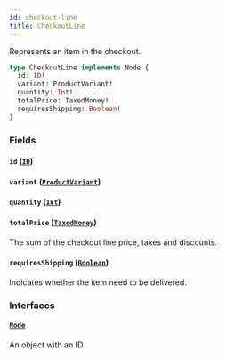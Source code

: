 ```yaml
---
id: checkout-line
title: CheckoutLine
---
```


Represents an item in the checkout.

```graphql
type CheckoutLine implements Node {
  id: ID!
  variant: ProductVariant!
  quantity: Int!
  totalPrice: TaxedMoney!
  requiresShipping: Boolean!
}
```

### Fields

#### `id` ([`ID`](../../../developer/api-reference/scalars/id))

#### `variant` ([`ProductVariant`](../../../developer/api-reference/objects/product-variant))

#### `quantity` ([`Int`](../../../developer/api-reference/scalars/int))

#### `totalPrice` ([`TaxedMoney`](../../../developer/api-reference/objects/taxed-money))

The sum of the checkout line price, taxes and discounts.

#### `requiresShipping` ([`Boolean`](../../../developer/api-reference/scalars/boolean))

Indicates whether the item need to be delivered.

### Interfaces

#### [`Node`](../../../developer/api-reference/interfaces/node)

An object with an ID
